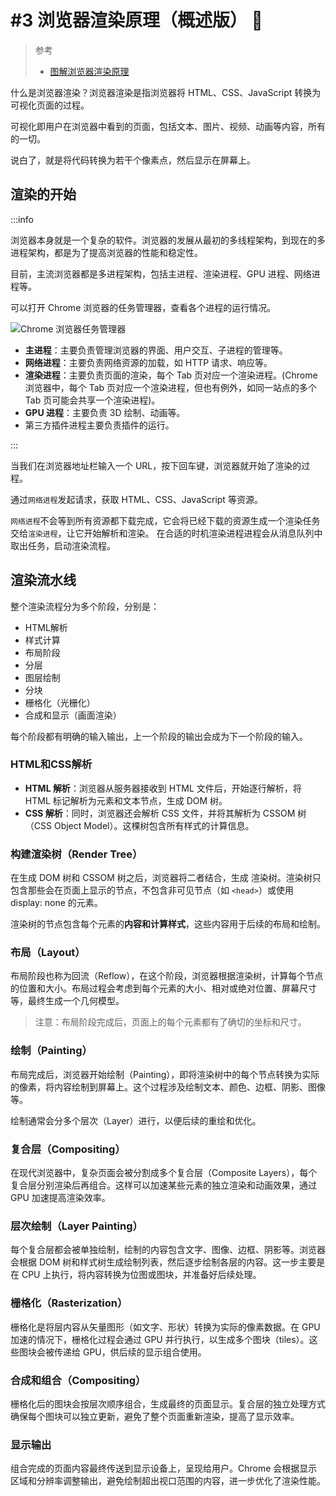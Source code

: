 # #3 浏览器渲染原理（概述版） 💪

> 参考
>
> - [图解浏览器渲染原理](https://juejin.cn/post/7262263050102095929)

什么是浏览器渲染？浏览器渲染是指浏览器将 HTML、CSS、JavaScript 转换为可视化页面的过程。

可视化即用户在浏览器中看到的页面，包括文本、图片、视频、动画等内容，所有的一切。

说白了，就是将代码转换为若干个像素点，然后显示在屏幕上。

## 渲染的开始

:::info

浏览器本身就是一个复杂的软件。浏览器的发展从最初的多线程架构，到现在的多进程架构，都是为了提高浏览器的性能和稳定性。

目前，主流浏览器都是多进程架构，包括主进程、渲染进程、GPU 进程、网络进程等。

可以打开 Chrome 浏览器的任务管理器，查看各个进程的运行情况。

![Chrome 浏览器任务管理器](/html/html_q3.png)

- **主进程**：主要负责管理浏览器的界面、用户交互、子进程的管理等。
- **网络进程**：主要负责网络资源的加载，如 HTTP 请求、响应等。
- **渲染进程**：主要负责页面的渲染，每个 Tab 页对应一个渲染进程。(Chrome 浏览器中，每个 Tab 页对应一个渲染进程，但也有例外，如同一站点的多个 Tab 页可能会共享一个渲染进程)。
- **GPU 进程**：主要负责 3D 绘制、动画等。
- 第三方插件进程主要负责插件的运行。

:::

当我们在浏览器地址栏输入一个 URL，按下回车键，浏览器就开始了渲染的过程。

通过`网络进程`发起请求，获取 HTML、CSS、JavaScript 等资源。

`网络进程`不会等到所有资源都下载完成，它会将已经下载的资源生成一个渲染任务交给`渲染进程`，让它开始解析和渲染。
在合适的时机渲染进程进程会从消息队列中取出任务，启动渲染流程。

## 渲染流水线

整个渲染流程分为多个阶段，分别是：

- HTML解析
- 样式计算
- 布局阶段
- 分层
- 图层绘制
- 分块
- 栅格化（光栅化）
- 合成和显示（画面渲染）

每个阶段都有明确的输入输出，上一个阶段的输出会成为下一个阶段的输入。


### HTML和CSS解析

- **HTML 解析**：浏览器从服务器接收到 HTML 文件后，开始逐行解析，将 HTML 标记解析为元素和文本节点，生成 DOM 树。
- **CSS 解析**：同时，浏览器还会解析 CSS 文件，并将其解析为 CSSOM 树（CSS Object Model）。这棵树包含所有样式的计算信息。

### 构建渲染树（Render Tree）

在生成 DOM 树和 CSSOM 树之后，浏览器将二者结合，生成 渲染树。渲染树只包含那些会在页面上显示的节点，不包含非可见节点（如 `<head>`）或使用 display: none 的元素。

渲染树的节点包含每个元素的**内容和计算样式**，这些内容用于后续的布局和绘制。

### 布局（Layout）

布局阶段也称为回流（Reflow），在这个阶段，浏览器根据渲染树，计算每个节点的位置和大小。布局过程会考虑到每个元素的大小、相对或绝对位置、屏幕尺寸等，最终生成一个几何模型。

> 注意：布局阶段完成后，页面上的每个元素都有了确切的坐标和尺寸。

### 绘制（Painting）

布局完成后，浏览器开始绘制（Painting），即将渲染树中的每个节点转换为实际的像素，将内容绘制到屏幕上。这个过程涉及绘制文本、颜色、边框、阴影、图像等。

绘制通常会分多个层次（Layer）进行，以便后续的重绘和优化。

### 复合层（Compositing）

在现代浏览器中，复杂页面会被分割成多个复合层（Composite Layers），每个复合层分别渲染后再组合。这样可以加速某些元素的独立渲染和动画效果，通过 GPU 加速提高渲染效率。

### 层次绘制（Layer Painting）

每个复合层都会被单独绘制，绘制的内容包含文字、图像、边框、阴影等。浏览器会根据 DOM 树和样式树生成绘制列表，然后逐步绘制各层的内容。这一步主要是在 CPU 上执行，将内容转换为位图或图块，并准备好后续处理。

### 栅格化（Rasterization）

栅格化是将层内容从矢量图形（如文字、形状）转换为实际的像素数据。在 GPU 加速的情况下，栅格化过程会通过 GPU 并行执行，以生成多个图块（tiles）。这些图块会被传递给 GPU，供后续的显示组合使用。

### 合成和组合（Compositing）

栅格化后的图块会按层次顺序组合，生成最终的页面显示。复合层的独立处理方式确保每个图块可以独立更新，避免了整个页面重新渲染，提高了显示效率。

### 显示输出

组合完成的页面内容最终传送到显示设备上，呈现给用户。Chrome 会根据显示区域和分辨率调整输出，避免绘制超出视口范围的内容，进一步优化了渲染性能。
